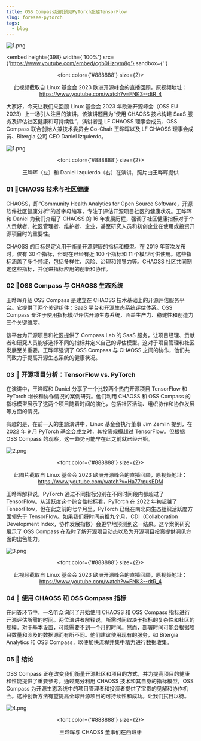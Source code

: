 ```yaml
---
title: OSS Compass超前预见PyTorch超越TensorFlow
slug: foresee-pytorch
tags:
  - blog
---
```


![1.png](media/r.jpg)

<!--truncate-->

<embed
  height={398}
  width={'100%'}
  src={'https://www.youtube.com/embed/cgb0Hzrym8g'}
  sandbox={''}
></embed>

<center>

  <font color={'#888888'} size={2}>

此视频截取自 Linux 基金会 2023 欧洲开源峰会的直播回顾，原视频地址：https://www.youtube.com/watch?v=FNK3--dtR_4

  </font>

</center>

大家好，今天让我们来回顾 Linux 基金会 2023 年欧洲开源峰会（OSS EU 2023）上一场引人注目的演讲。该演讲题目为“使用 CHAOSS 技术构建 SaaS 服务及评估社区健康和可持续性”，演讲者是 LF CHAOSS 理事会成员、OSS Compass 联合创始人兼技术委员会 Co-Chair 王晔晖以及 LF CHAOSS 理事会成员、Bitergia 公司 CEO Daniel Izquierdo。

![1.png](media/1.jpg)

<center>

  <font color={'#888888'} size={2}>

王晔晖（左）和 Daniel Izquierdo（右）在演讲，照片由王晔晖提供

  </font>

</center>

### 01 🌟CHAOSS 技术与社区健康

CHAOSS，即“Community Health Analytics for Open Source Software，开源软件社区健康分析”的首字母缩写，专注于评估开源项目社区的健康状况。王晔晖和 Daniel 为我们介绍了 CHAOSS 的 16 年发展历程，强调了社区健康指标对于个人贡献者、社区管理者、维护者、企业，甚至研究人员和初创企业在使用或投资开源项目时的重要性。

CHAOSS 的目标是定义用于衡量开源健康的指标和模型。在 2019 年首次发布时，仅有 30 个指标，但现在已经有近 100 个指标和 11 个模型可供使用。这些指标涵盖了多个领域，包括多样性、风险、治理和领导力等。CHAOSS 社区共同制定这些指标，并促进指标应用的创新和协作。

### 02 🌟OSS Compass 与 CHAOSS 生态系统

王晔晖介绍 OSS Compass 是建立在 CHAOSS 技术基础上的开源评估服务平台。它提供了两个关键组件：SaaS 平台和开源生态系统评估体系。OSS Compass 专注于使用指标模型评估开源生态系统，涵盖生产力、稳健性和创造力三个关键维度。

该平台为开源项目和社区提供了 Compass Lab 的 SaaS 服务，让项目经理、贡献者和研究人员能够选择不同的指标并定义自己的评估模型。这对于项目管理和社区发展至关重要。王晔晖强调了 OSS Compass 与 CHAOSS 之间的协作，他们共同致力于提高开源生态系统的健康状况。

### 03 🌟 开源项目分析：TensorFlow vs. PyTorch

在演讲中，王晔晖和 Daniel 分享了一个比较两个热门开源项目 TensorFlow 和 PyTorch 增长和协作情况的案例研究。他们利用 CHAOSS 和 OSS Compass 的指标模型展示了这两个项目随着时间的演化，包括社区活动、组织协作和协作发展等方面的情况。

有趣的是，在前一天的主题演讲中，Linux 基金会执行董事 Jim Zemlin 提到，在 2022 年 9 月 PyTorch 基金会成立时，其投资规模超过 TensorFlow。但根据 OSS Compass 的观察，这一趋势可能早在此之前就已经开始。

![2.png](media/2.png)

<center>

  <font color={'#888888'} size={2}>

此图片截取自 Linux 基金会 2023 欧洲开源峰会的直播回顾，原视频地址：https://www.youtube.com/watch?v=Ha77rpusEDM

  </font>

</center>

王晔晖解释说，PyTorch 通过不同指标分别在不同时间段内都超过了 TensorFlow。从活跃度这个综合性指标看，PyTorch 在 2022 年初超越了 TensorFlow，但在此之前的七个月里，PyTorch 已经在南北向生态组织活跃度方面领先于 TensorFlow。如果我们将时间前推九个月，CDI（Collaboration Development Index，协作发展指数）会更早地预测到这一结果。这个案例研究展示了 OSS Compass 在及时了解开源项目动态以及为开源项目投资提供洞见方面的出色能力。

![3.png](media/3.png)

<center>

  <font color={'#888888'} size={2}>

此视频截取自 Linux 基金会 2023 欧洲开源峰会的直播回顾，原视频地址：https://www.youtube.com/watch?v=FNK3--dtR_4

  </font>

</center>

### 04 🌟 使用 CHAOSS 和 OSS Compass 指标

在问答环节中，一名听众询问了开始使用 CHAOSS 和 OSS Compass 指标进行开源评估所需的时间。两位演讲者解释说，所需时间取决于指标的复杂性和社区的规模。对于基本设置，可能需要不到一个月的时间。然而，部署时间可能会根据项目数量和涉及的数据源而有所不同。他们建议使用现有的服务，如 Bitergia Analytics 和 OSS Compass，以便加快流程并集中精力进行数据收集。

### 05 🌟 结论

OSS Compass 正在改变我们衡量开源社区和项目的方式，并为提高项目的健康和性能提供了重要参考。通过充分利用 CHAOSS 技术和其自身的指标模型，OSS Compass 为开源生态系统中的项目管理者和投资者提供了宝贵的见解和协作机会。这种创新方法有望提高全球开源项目的可持续性和成功。让我们拭目以待。

![4.png](media/4.jpg)

<center>

<font color={'#888888'} size={2}>

王晔晖与 CHAOSS 董事们在西班牙

</font>

</center>
